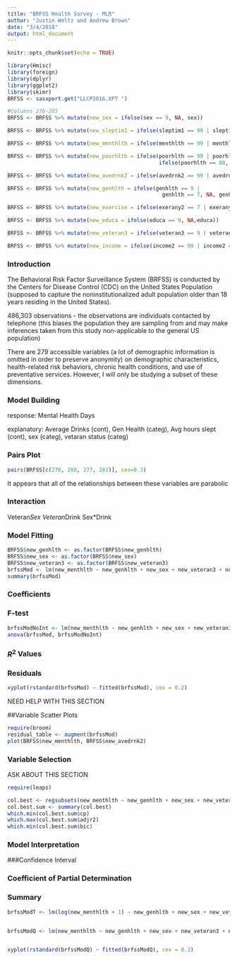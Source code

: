 ```yaml
---
title: "BRFSS Health Survey - MLR"
author: "Justin Weltz and Andrew Brown"
date: "3/4/2018"
output: html_document
---
```


```r
knitr::opts_chunk$set(echo = TRUE)
```


```r
library(Hmisc)
library(foreign)
library(dplyr)
library(ggplot2)
library(skimr)
BRFSS <- sasxport.get("LLCP2016.XPT ")

#Columns 276-285
BRFSS <- BRFSS %>% mutate(new_sex = ifelse(sex == 9, NA, sex))

BRFSS <- BRFSS %>% mutate(new_sleptim1 = ifelse(sleptim1 == 99 | sleptim1 == 77, NA, sleptim1))

BRFSS <- BRFSS %>% mutate(new_menthlth = ifelse(menthlth == 99 | menthlth == 77, NA,                                      ifelse(menthlth == 88, 0, menthlth)))

BRFSS <- BRFSS %>% mutate(new_poorhlth = ifelse(poorhlth == 99 | poorhlth == 77, NA, 
                                                ifelse(poorhlth == 88, 0, poorhlth)))

BRFSS <- BRFSS %>% mutate(new_avedrnk2 = ifelse(avedrnk2 == 99 | avedrnk2 == 77, NA,avedrnk2))

BRFSS <- BRFSS %>% mutate(new_genhlth = ifelse(genhlth == 9 | 
                                                 genhlth == 7, NA, genhlth))

BRFSS <- BRFSS %>% mutate(new_exercise = ifelse(exerany2 == 7 | exerany2 == 9, NA,exerany2))

BRFSS <- BRFSS %>% mutate(new_educa = ifelse(educa == 9, NA,educa))

BRFSS <- BRFSS %>% mutate(new_veteran3 = ifelse(veteran3 == 9 | veteran3 == 7, NA,veteran3))

BRFSS <- BRFSS %>% mutate(new_income = ifelse(income2 == 99 | income2 == 77, NA, income2))

```

### Introduction

The Behavioral Risk Factor Surveillance System (BRFSS) is conducted by the Centers for Disease Control (CDC) on the United States Population (supposed to capture the noninstitutionalized adult population older than 18 years residing in the United States).

486,303 observations - the observations are individuals contacted by telephone (this biases the population they are sampling from and may make inferences taken from this study non-applicable to the general US population)

There are 279 accessible variables (a lot of demographic information is omitted in order to preserve anonymity) on demographic characteristics, health-related risk behaviors, chronic health conditions, and use of preventative services. However, I will only be studying a subset of these dimensions.

### Model Building

response: Mental Health Days

explanatory: Average Drinks (cont), Gen Health (categ), Avg hours slept (cont), sex (categ), vetaran status (categ)

### Pairs Plot

```r
pairs(BRFSS[c(278, 280, 277, 281)], cex=0.3)
```
It appears that all of the relationships between these variables are parabolic

### Interaction

Veteran*Sex
Veteran*Drink
Sex*Drink

### Model Fitting

```r
BRFSS$new_genhlth <- as.factor(BRFSS$new_genhlth)
BRFSS$new_sex <- as.factor(BRFSS$new_sex)
BRFSS$new_veteran3 <- as.factor(BRFSS$new_veteran3)
brfssMod <- lm(new_menthlth ~ new_genhlth + new_sex + new_veteran3 + new_sleptim1 + new_avedrnk2 + new_sex*new_avedrnk2 + new_sex*new_veteran3 + new_veteran3*new_avedrnk2, data = BRFSS)
summary(brfssMod)
```

### Coefficients



### F-test

```r
brfssModNoInt <- lm(new_menthlth ~ new_genhlth + new_sex + new_veteran3 + new_sleptim1 + new_avedrnk2, data = BRFSS)
anova(brfssMod, brfssModNoInt)
```


### $R^2$ Values



### Residuals

```r
xyplot(rstandard(brfssMod) ~ fitted(brfssMod), cex = 0.2)
```
NEED HELP WITH THIS SECTION


##Variable Scatter Plots

```r
require(broom)
residual_table <- augment(brfssMod)
plot(BRFSS$new_menthlth, BRFSS$new_avedrnk2)
```


### Variable Selection
ASK ABOUT THIS SECTION

```r
require(leaps)

col.best <- regsubsets(new_menthlth ~ new_genhlth + new_sex + new_veteran3 + new_avedrnk2 + new_sleptim1, data = BRFSS, nvmax=5)
col.best.sum <- summary(col.best)
which.min(col.best.sum$cp)
which.max(col.best.sum$adjr2)
which.min(col.best.sum$bic)
```



### Model Interpretation



###Confidence Interval



### Coefficient of Partial Determination




### Summary





```r
brfssModT <- lm(log(new_menthlth + 1) ~ new_genhlth + new_sex + new_veteran3 + log(new_sleptim1 + 1) + log(new_avedrnk2 + 1) + new_sex*new_avedrnk2 + new_sex*new_veteran3 + new_veteran3*new_avedrnk2, data = BRFSS)


brfssModQ <- lm(new_menthlth ~ new_genhlth + new_sex + new_veteran3 + new_sleptim1 +I(new_sleptim1^2) + new_avedrnk2 + I(new_avedrnk2^2) + new_sex*new_avedrnk2 + new_sex*I(new_avedrnk2^2) + new_sex*new_veteran3 + new_veteran3*new_avedrnk2 + new_veteran3*I(new_avedrnk2^2), data = BRFSS)


xyplot(rstandard(brfssModQ) ~ fitted(brfssModQ), cex = 0.2)
```






